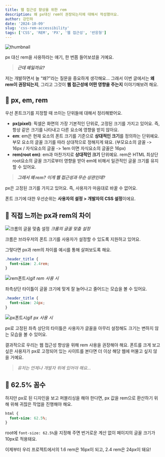 ```yaml
---
title: 웹 접근성 향상을 위한 rem
description: 왜 px대신 rem이 권장되는지에 대해서 작성했어요.
author: 강민하
date: '2024-10-09'
slug: 'css-rem-accessibility'
tags: ['CSS', 'REM', 'PX', '웹 접근성', '반응형']
---
```


![thumbnail](./assets/thumbnail.webp)

px 대신 rem을 사용하라는 얘기, 한 번쯤 들어보셨을 거예요.

> **_근데 왜일까요?_**

저는 개발하면서 늘 “왜?”라는 질문을 중요하게 생각해요... 그래서 이번 글에서는 **왜 rem이 권장되는지**, 그리고 그것이 **웹 접근성에 어떤 영향을 주는지** 이야기해보려 해요.

## 🚀 px, em, rem

우선 폰트크기를 지정할 때 쓰이는 단위들에 대해서 정리해봤어요.

- **px(pixel)**: 픽셀은 화면의 가장 기본적인 단위로, 고정된 크기를 가지고 있어요. 즉, 항상 같은 크기를 나타내고 다른 요소에 영향을 받지 않아요.
- **em**: em은 현재 요소의 폰트 크기를 기준으로 **상대적인 크기**를 정의하는 단위예요. 부모 요소의 글꼴 크기를 따라 상대적으로 정해지게 돼요. (부모요소의 글꼴 -> 16px / 자식요소의 글꼴 -> 1em 이면 자식요소의 글꼴은 16px)
- **rem(root em)**: em과 마찬가지로 **상대적인 크기** 단위예요. rem은 HTML 최상단 root요소의 글꼴 크기로부터 영향을 받아 em에 비해서 일관적인 글꼴 크기를 유지할 수 있어요.

> **_그래서 왜 rem? 이게 웹 접근성과 무슨 상관인데?_**

px은 고정된 크기를 가지고 있어요. 즉, 사용자가 마음대로 바꿀 수 없어요.

폰트 크기에 대한 우선순위는 **사용자의 설정 > 개발자의 CSS 설정**이에요.

## 🚀 직접 느끼는 px과 rem의 차이

![크롬의 글꼴 맞춤 설정](./assets/chrome-font-settings.webp)
_크롬의 글꼴 맞춤 설정_

크롬은 브라우저의 폰트 크기를 사용자가 설정할 수 있도록 지원하고 있어요.

그렇다면 px과 rem의 차이를 예시를 통해 살펴보도록 해요.

```css
.header_title {
  font-size: 2.4rem;
}
```

![rem폰트시gif](./assets/rem-font-demo.gif)
_rem 사용 시_

좌측상단 타이틀이 글꼴 크기에 맞게 잘 늘어나고 줄어드는 모습을 볼 수 있어요.

```css
.header_title {
  font-size: 24px;
}
```

![px폰트시gif](./assets/px-font-demo.gif)
_px 사용 시_

px로 고정된 좌측 상단의 타이틀은 사용자가 글꼴을 아무리 설정해도 크기는 변하지 않는 모습을 볼 수 있어요.

결과적으로 우리는 웹 접근성 향상을 위해 rem 사용을 권장해야 해요.
폰트를 크게 보고 싶은 사용자가 px로 고정되어 있는 사이트를 본다면 더 이상 해당 웹에 머물고 싶지 않을 거예요.

> _유저는 언제나 개발자 위에 있어야 해요..._

## 🚀 62.5% 꼼수

하지만 px로 된 디자인을 보고 퍼블리싱을 해야 한다면,
px 값을 rem으로 환산하기 위해 위해 귀찮은 작업을 진행해야 해요.

```css
html {
  font-size: 62.5%;
}
```

root에 `font-size: 62.5%`을 지정해 주면 번거로운 계산 없이 페이지의 글꼴 크기가 10px로 적용돼요.

이제부터 우리 프로젝트에서의 1.6 rem은 16px이 되고, 2.4 rem은 24px이 돼요!
